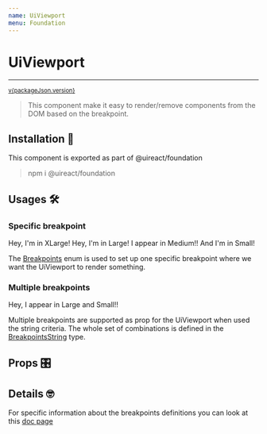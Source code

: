 ```yaml
---
name: UiViewport
menu: Foundation
---
```



# UiViewport

---

<sup>
  <a href="https://github.com/inavac182/ui-react/blob/main/packages/foundation/" target="_blank">
    v{packageJson.version}
  </a>
</sup>

> This component make it easy to render/remove components from the DOM based on the breakpoint.

## Installation 🧰

This component is exported as part of @uireact/foundation

> npm i @uireact/foundation

## Usages 🛠️

### Specific breakpoint

<Playground>
  <UiViewport criteria={Breakpoints.XLARGE}>
    <UiBox>Hey, I'm in XLarge!</UiBox>
  </UiViewport>
  <UiViewport criteria={Breakpoints.LARGE}>
    <UiBox>Hey, I'm in Large!</UiBox>
  </UiViewport>
  <UiViewport criteria={Breakpoints.MEDIUM}>
    <UiBox>I appear in Medium!!</UiBox>
  </UiViewport>
  <UiViewport criteria={Breakpoints.SMALL}>
    <UiBox>And I'm in Small!</UiBox>
  </UiViewport>
</Playground>

The [Breakpoints](./packages-foundation-docs-breakpoints#definition) enum is used to set up one specific breakpoint where we want the UiViewport to render something.

### Multiple breakpoints

<Playground>
  <UiViewport criteria="l|s">
    <UiBox>Hey, I appear in Large and Small!!</UiBox>
  </UiViewport>
</Playground>

Multiple breakpoints are supported as prop for the UiViewport when used the string criteria. The whole set of combinations is defined in the [BreakpointsString](https://github.com/inavac182/uireact/blob/main/packages/foundation/src/responsive/viewport.tsx#L6) type.

## Props 🎛️

<Props of={UiViewport} />

## Details 🤓

For specific information about the breakpoints definitions you can look at this [doc page](./packages-foundation-docs-breakpoints)
